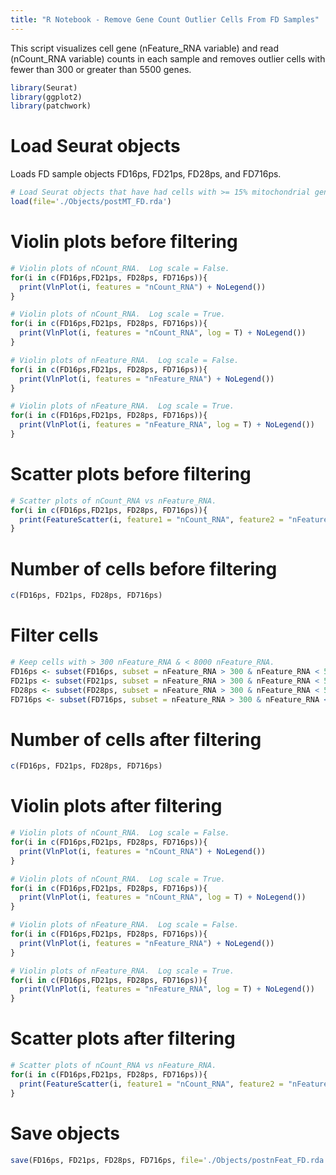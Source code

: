 ```yaml
---
title: "R Notebook - Remove Gene Count Outlier Cells From FD Samples"
---
```


This script visualizes cell gene (nFeature_RNA variable) and read (nCount_RNA variable) counts in each sample and removes outlier cells with fewer than 300 or greater than 5500 genes.

```r
library(Seurat)
library(ggplot2)
library(patchwork)
```

# Load Seurat objects  
Loads FD sample objects FD16ps, FD21ps, FD28ps, and FD716ps.
```r
# Load Seurat objects that have had cells with >= 15% mitochondrial gene reads removed.
load(file='./Objects/postMT_FD.rda')
```

# Violin plots before filtering
```r
# Violin plots of nCount_RNA.  Log scale = False.
for(i in c(FD16ps,FD21ps, FD28ps, FD716ps)){
  print(VlnPlot(i, features = "nCount_RNA") + NoLegend())
}
```

```r
# Violin plots of nCount_RNA.  Log scale = True.
for(i in c(FD16ps,FD21ps, FD28ps, FD716ps)){
  print(VlnPlot(i, features = "nCount_RNA", log = T) + NoLegend())
}
```

```r
# Violin plots of nFeature_RNA.  Log scale = False.
for(i in c(FD16ps,FD21ps, FD28ps, FD716ps)){
  print(VlnPlot(i, features = "nFeature_RNA") + NoLegend())
}
```

```r
# Violin plots of nFeature_RNA.  Log scale = True.
for(i in c(FD16ps,FD21ps, FD28ps, FD716ps)){
  print(VlnPlot(i, features = "nFeature_RNA", log = T) + NoLegend())
}
```

# Scatter plots before filtering  
```r
# Scatter plots of nCount_RNA vs nFeature_RNA.
for(i in c(FD16ps,FD21ps, FD28ps, FD716ps)){
  print(FeatureScatter(i, feature1 = "nCount_RNA", feature2 = "nFeature_RNA"))
}
```

# Number of cells before filtering
```r
c(FD16ps, FD21ps, FD28ps, FD716ps)
```


# Filter cells
```r
# Keep cells with > 300 nFeature_RNA & < 8000 nFeature_RNA.
FD16ps <- subset(FD16ps, subset = nFeature_RNA > 300 & nFeature_RNA < 5500)
FD21ps <- subset(FD21ps, subset = nFeature_RNA > 300 & nFeature_RNA < 5500)
FD28ps <- subset(FD28ps, subset = nFeature_RNA > 300 & nFeature_RNA < 5500)
FD716ps <- subset(FD716ps, subset = nFeature_RNA > 300 & nFeature_RNA < 5500)
```

# Number of cells after filtering
```r
c(FD16ps, FD21ps, FD28ps, FD716ps)
```

# Violin plots after filtering
```r
# Violin plots of nCount_RNA.  Log scale = False.
for(i in c(FD16ps,FD21ps, FD28ps, FD716ps)){
  print(VlnPlot(i, features = "nCount_RNA") + NoLegend())
}
```

```r
# Violin plots of nCount_RNA.  Log scale = True.
for(i in c(FD16ps,FD21ps, FD28ps, FD716ps)){
  print(VlnPlot(i, features = "nCount_RNA", log = T) + NoLegend())
}
```

```r
# Violin plots of nFeature_RNA.  Log scale = False.
for(i in c(FD16ps,FD21ps, FD28ps, FD716ps)){
  print(VlnPlot(i, features = "nFeature_RNA") + NoLegend())
}
```

```r
# Violin plots of nFeature_RNA.  Log scale = True.
for(i in c(FD16ps,FD21ps, FD28ps, FD716ps)){
  print(VlnPlot(i, features = "nFeature_RNA", log = T) + NoLegend())
}
```

# Scatter plots after filtering  
```r
# Scatter plots of nCount_RNA vs nFeature_RNA.
for(i in c(FD16ps,FD21ps, FD28ps, FD716ps)){
  print(FeatureScatter(i, feature1 = "nCount_RNA", feature2 = "nFeature_RNA"))
}
```

# Save objects
```r
save(FD16ps, FD21ps, FD28ps, FD716ps, file='./Objects/postnFeat_FD.rda')
```